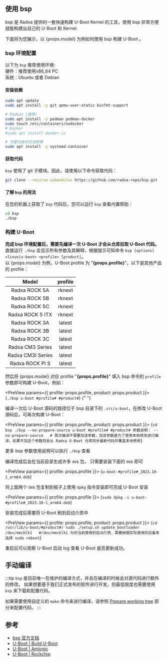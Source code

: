 
## 使用 bsp

bsp 是 Radxa 提供的一套快速构建 U-Boot Kernel 的工具，使用 bsp 非常方便就能构建出自己的 U-Boot 和 Kernel.

下面将为您展示，以 {props.model} 为例如何使用 bsp 构建 U-Boot 。

### bsp 环境配置

以下为 `bsp` 推荐使用环境:  
硬件：推荐使用x86_64 PC  
系统：Ubuntu 或者 Debian

#### 安装依赖

```bash
sudo apt update
sudo apt install -y git qemu-user-static binfmt-support

# Podman (推荐)
sudo apt install -y podman podman-docker
sudo touch /etc/containers/nodocker
# Docker
#sudo apt install docker.io

# 次要功能的可选依赖
sudo apt install -y systemd-container
```

#### 获取代码

`bsp` 使用了 git 子模块。因此，请使用以下命令获取代码：

```bash
git clone --recurse-submodules https://github.com/radxa-repo/bsp.git
```

#### 了解 `bsp` 的用法

在您的机器上获取了 `bsp` 代码后，您可以运行 `bsp` 查看内置帮助：

```bash
cd bsp
./bsp
```

### 构建 U-Boot

**完成 bsp 环境配置后，需要先编译一次 U-Boot 才会从仓库拉取 U-Boot 代码。**  
直接运行 `./bsp` 会显示所有参数及其解释，根据提示可知命令 `bsp [options] <linux|u-boot> <profile> [product]`。  
以 {props.model} 为例，U-Boot profile 为 "**{props.profile}**"。以下是其他产品的 profile：

|       Model       | profile |
| :---------------: | :-----: |
|   Radxa ROCK 5A   | rknext  |
|   Radxa ROCK 5B   | rknext  |
|   Radxa ROCK 5C   | rknext  |
| Radxa ROCK 5 ITX  | rknext  |
|   Radxa ROCK 3A   | latest  |
|   Radxa ROCK 3B   | latest  |
|   Radxa ROCK 3C   | latest  |
| Radxa CM3 Series  | latest  |
| Radxa CM3I Series | latest  |
|  Radxa ROCK PI S  | latest  |

然后将 {props.model} 对应 profile "**{props.profile}**" 填入 bsp 命令的 `profile` 参数即可构建 U-Boot，例如：

<PreView params={{ profile: props.profile, product: props.product }}>
  {`./bsp u-boot #profile# #product#`}
</PreView>{" "}

编译一次后 U-Boot 源码的路径位于 bsp 目录下的 `.src/u-boot`，在修改 U-Boot 源码后，可再次构建 U-Boot：

<PreView params={{ profile: props.profile, product: props.product }}>
  {`cd bsp
./bsp --no-prepare-source u-boot #profile# #product#
参数说明：
--no-prepare-source   # 首次编译不需要加该参数，加该参数是为了使用本地修改进行编译，如果不加这个参数将会从 Radxa U-Boot 仓库同步最新代码并覆盖本地修改`}
</PreView>

更多 bsp 参数使用说明可以执行 `./bsp` 查看

编译完成后会在当前目录生成许多 `deb` 包， 只需要安装下面的 `deb` 即可

<PreView params={{ profile: props.profile }}>
  {`u-boot-#profile#_2023.10-1_arm64.deb`}
</PreView>

将上面两个 `deb` 包复制到板子上使用 `dpkg` 指令安装即可完成 U-Boot 安装

<PreView params={{ profile: props.profile }}>
  {`sudo dpkg -i u-boot-#profile#_2023.10-1_arm64.deb`}
</PreView>

安装完成后需要将 U-Boot 刷到启动介质中

<PreView params={{ profile: props.profile, product: props.product }}>
  {`cd /usr/lib/u-boot/#product#/
sudo ./setup.sh update_bootloader /dev/mmcblk1   #/dev/mmcblk1 为你当前使用的启动介质，需要根据实际使用的设备来选择
sudo reboot`}
</PreView>

重启后可以观察 U-Boot 启动 log 查看 U-Boot 是否更新成功。

## 手动编译

:::tip
`bsp` 是目前唯一在维护的编译方式，并且在编译的时候会对源代码进行额外的修改。
如果想要基于我们正式发布的软件进行开发，则最低限度也需要使用 `bsp` 来下载和配置代码。

如果需要使用自定义的 `make` 命令来进行编译，请参照 [Prepare working tree](https://radxa-repo.github.io/bsp/dev_flow.html#prepare-working-tree) 部分来配置代码。
:::

## 参考

- [bsp 官方文档](https://radxa-repo.github.io/bsp)
- [U-Boot | Build U-Boot](https://u-boot.readthedocs.io/en/latest/build/index.html)
- [U-Boot | Amlogic](https://docs.u-boot.org/en/latest/board/amlogic/)
- [U-Boot | Rockchip](https://u-boot.readthedocs.io/en/latest/board/rockchip/)
